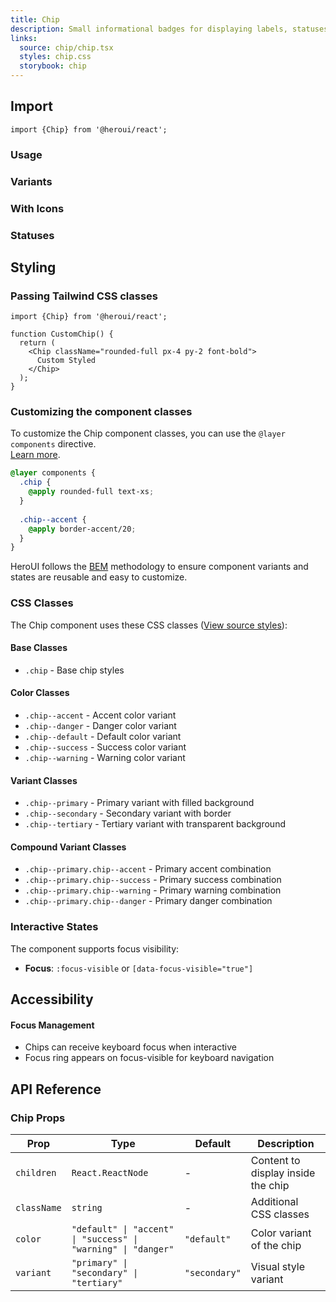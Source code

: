 ```yaml
---
title: Chip
description: Small informational badges for displaying labels, statuses, and categories
links:
  source: chip/chip.tsx
  styles: chip.css
  storybook: chip
---
```


## Import

```tsx
import {Chip} from '@heroui/react';
```

### Usage

<ComponentPreview 
  name="chip-basic"
/>

### Variants

<ComponentPreview 
  name="chip-variants"
/>

### With Icons

<ComponentPreview 
  name="chip-with-icon"
/>

### Statuses

<ComponentPreview 
  name="chip-statuses"
/>

## Styling

### Passing Tailwind CSS classes

```tsx
import {Chip} from '@heroui/react';

function CustomChip() {
  return (
    <Chip className="rounded-full px-4 py-2 font-bold">
      Custom Styled
    </Chip>
  );
}
```

### Customizing the component classes

To customize the Chip component classes, you can use the `@layer components` directive.
<br/>[Learn more](https://tailwindcss.com/docs/adding-custom-styles#adding-component-classes).

```css
@layer components {
  .chip {
    @apply rounded-full text-xs;
  }
  
  .chip--accent {
    @apply border-accent/20;
  }
}
```

HeroUI follows the [BEM](https://getbem.com/) methodology to ensure component variants and states are reusable and easy to customize.

### CSS Classes

The Chip component uses these CSS classes ([View source styles](https://github.com/heroui-inc/heroui/blob/v3/packages/styles/components/chip.css)):

#### Base Classes
- `.chip` - Base chip styles

#### Color Classes
- `.chip--accent` - Accent color variant
- `.chip--danger` - Danger color variant
- `.chip--default` - Default color variant
- `.chip--success` - Success color variant
- `.chip--warning` - Warning color variant

#### Variant Classes
- `.chip--primary` - Primary variant with filled background
- `.chip--secondary` - Secondary variant with border
- `.chip--tertiary` - Tertiary variant with transparent background

#### Compound Variant Classes
- `.chip--primary.chip--accent` - Primary accent combination
- `.chip--primary.chip--success` - Primary success combination
- `.chip--primary.chip--warning` - Primary warning combination
- `.chip--primary.chip--danger` - Primary danger combination

### Interactive States

The component supports focus visibility:

- **Focus**: `:focus-visible` or `[data-focus-visible="true"]`

## Accessibility

#### Focus Management

- Chips can receive keyboard focus when interactive
- Focus ring appears on focus-visible for keyboard navigation

## API Reference

### Chip Props

| Prop | Type | Default | Description |
|------|------|---------|-------------|
| `children` | `React.ReactNode` | - | Content to display inside the chip |
| `className` | `string` | - | Additional CSS classes |
| `color` | `"default" \| "accent" \| "success" \| "warning" \| "danger"` | `"default"` | Color variant of the chip |
| `variant` | `"primary" \| "secondary" \| "tertiary"` | `"secondary"` | Visual style variant |